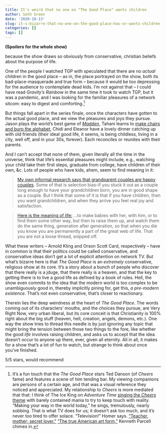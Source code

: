 ```yaml
---
title: It's weird that no one on "The Good Place" wants children
author: Seth Green
date: '2020-10-13'
slug: it-s-bizarre-that-no-one-on-the-good-place-has-or-wants-children
categories: []
tags: []
---
```


**(Spoilers for the whole show)**

because the show draws so obviously from conservative, christian beliefs about the purpose of life.

One of the people I watched TGP with speculated that there are no _actual_ children in the good place -- as in, the place portrayed on the show, both its bad-place-masquerade and true form -- because it would be too depressing for the audience to contemplate dead kids. I'm not against that -- I could have read _Gravity's Rainbow_ in the same time it took to watch TGP, but it was a pandemic, and I was looking for the familiar pleasures of a network sitcom: easy to digest and comforting.^[It's a fun touch that the _The Good Place_ stars Ted Danson (of  _Cheers_ fame) and features a scene of him tending bar. My viewing companions are persons of a certain age, and that was a visual reference they noticed and appreciated. My relationship to _Cheers_ is more mediated that that: I think of The Ice King on _Adventure Time_ [singing the _Cheers_ theme](https://www.youtube.com/watch?v=6rdvgvvvVPk) with barely contained mania to try to keep touch with reality. "Making your way in the world today," he sings, tremulously, nearly sobbing. That is what TV does for us; it doesn't ask too much, and it's never too tired to offer solace.  "Television!" Homer says. ["Teacher, mother; secret lover."](https://www.youtube.com/watch?v=DumCuR4mdpQ) ["The true American art form,"](https://www.imdb.com/title/tt0920916/characters/nm1442113) Kenneth Parcell chimes in.] 

But things fall apart in the series finale, once the characters have gotten to the actual good place, and we view the pleasures and joys they pursue. Jason plays the world's best game of [_Madden_](https://en.wikipedia.org/wiki/Madden_NFL), Tahani learns to [make chairs and burp the alphabet](https://www.reddit.com/r/TheGoodPlace/comments/exddu9/part_of_tahanis_list/), Chidi and Eleanor have a lovely dinner catching up with old friends (their ideal good life, it seems, is being childless, living in a city, well off, and in your 30s, forever). Each reconciles or reunites with their parents. 

And I can't accept that none of them, given literally all the time in the universe, think that life's essential pleasures might include, e.g., watching your child take their first steps, graduate from college, have children of their own, &c. Lots of people who have kids, ahem, seem to find meaning in it:

> [My own informal research says that grandparent couples are happy couples](https://www.arnoldkling.com/blog/off-topic-marriage-and-grandchildren/). Some of that is selection bias–if you stuck it out as a couple long enough to have your grandchildren born, you are in good shape as a couple. But I think that some of it is that if you have children, then you want grandchildren, and when they arrive you feel real joy and satisfaction.

> [Here is the meaning of life:](https://en.wikipedia.org/wiki/Shadow_Puppets) ...to make babies with her, with him, or to find them some other way, but then to raise them up, and watch them do the same thing, generation after generation, so that when you die you know you are permanently a part of the great web of life. That you are not a loose thread, snipped off.

What these writers -- Arnold Kling and Orson Scott Card, respectively -- have in common is that their politics could be called conservative, and conservative ideas don't get a lot of explicit attention on network TV. But what's bizarre here is that _The Good Place_ is an _extremely_ conservative, religious show at its core. It's a story about a bunch of people who discover that there really is a jduge, that there really is a heaven, and that the key to getting there is to live a good life as defined by a book of rules. Hell, the show even commits to the idea that the modern world is too complex to be unambiguously good in, thereby implicitly pining for, get this, _a pre-modern existence_. That's not even conservative, that's closer to reactionary.

Therein lies the deep weirdness at the heart of _The Good Place_. The words coming out of its characters' mouths, and the choices they pursue, are Very Right Now, very urban liberal, but its core conceit is that Christianity is 100% right about the big stuff (heaven, hell, creation, angels, demons, etc.). One way the show tries to thread this needle is by just ignoring any topic that might bring the tension between those two things to the fore, like whether the good _life_ involves raising children, and asks us to accept that the idea doesn't occur to anyone up there, ever, given all eternity. All in all, it makes for a show that's a lot of fun to watch, but strange to think about once you've finished. 

5/5 stars, would recommend

